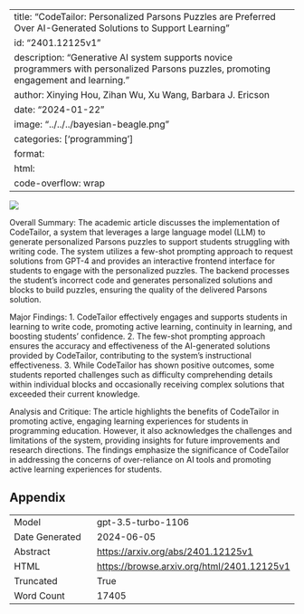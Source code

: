 
---
title: "CodeTailor: Personalized Parsons Puzzles are Preferred Over AI-Generated Solutions to Support Learning"
id: "2401.12125v1"
description: "Generative AI system  supports novice programmers with personalized Parsons puzzles, promoting engagement and learning."
author: Xinying Hou, Zihan Wu, Xu Wang, Barbara J. Ericson
date: "2024-01-22"
image: "../../../bayesian-beagle.png"
categories: ['programming']
format:
  html:
    code-overflow: wrap
---

![](../../../bayesian-beagle.png)

Overall Summary:
The academic article discusses the implementation of CodeTailor, a system that leverages a large language model (LLM) to generate personalized Parsons puzzles to support students struggling with writing code. The system utilizes a few-shot prompting approach to request solutions from GPT-4 and provides an interactive frontend interface for students to engage with the personalized puzzles. The backend processes the student’s incorrect code and generates personalized solutions and blocks to build puzzles, ensuring the quality of the delivered Parsons solution.

Major Findings:
1. CodeTailor effectively engages and supports students in learning to write code, promoting active learning, continuity in learning, and boosting students' confidence.
2. The few-shot prompting approach ensures the accuracy and effectiveness of the AI-generated solutions provided by CodeTailor, contributing to the system's instructional effectiveness.
3. While CodeTailor has shown positive outcomes, some students reported challenges such as difficulty comprehending details within individual blocks and occasionally receiving complex solutions that exceeded their current knowledge.

Analysis and Critique:
The article highlights the benefits of CodeTailor in promoting active, engaging learning experiences for students in programming education. However, it also acknowledges the challenges and limitations of the system, providing insights for future improvements and research directions. The findings emphasize the significance of CodeTailor in addressing the concerns of over-reliance on AI tools and promoting active learning experiences for students.

## Appendix

|          |          |
|----------|----------|
| Model     | gpt-3.5-turbo-1106       |
| Date Generated     | 2024-06-05       |
| Abstract | [https://arxiv.org/abs/2401.12125v1](https://arxiv.org/abs/2401.12125v1)        |
| HTML     | [https://browse.arxiv.org/html/2401.12125v1](https://browse.arxiv.org/html/2401.12125v1)       |
| Truncated       | True       |
| Word Count       | 17405       |
